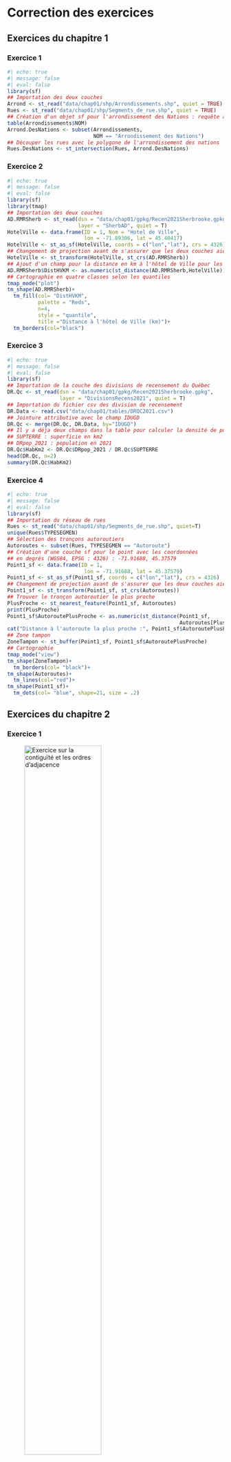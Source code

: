# Correction des exercices {#sec-chap10}

## Exercices du chapitre 1 {#sec-1001}

### Exercice 1 {#sec-10011}

```{r}
#| echo: true 
#| message: false 
#| eval: false
library(sf)
## Importation des deux couches
Arrond <- st_read("data/chap01/shp/Arrondissements.shp", quiet = TRUE)
Rues <- st_read("data/chap01/shp/Segments_de_rue.shp", quiet = TRUE)
## Création d'un objet sf pour l'arrondissement des Nations : requête attributive
table(Arrondissements$NOM)
Arrond.DesNations <- subset(Arrondissements, 
                            NOM == "Arrondissement des Nations")
## Découper les rues avec le polygone de l'arrondissement des nations
Rues.DesNations <- st_intersection(Rues, Arrond.DesNations)
```

### Exercice 2 {#sec-10012}

```{r}
#| echo: true 
#| message: false
#| eval: false
library(sf)
library(tmap)
## Importation des deux couches
AD.RMRSherb <- st_read(dsn = "data/chap01/gpkg/Recen2021Sherbrooke.gpkg", 
                       layer = "SherbAD", quiet = T)
HotelVille <- data.frame(ID = 1, Nom = "Hotel de Ville",
                         lon = -71.89306, lat = 45.40417)
HotelVille <- st_as_sf(HotelVille, coords = c("lon","lat"), crs = 4326)
## Changement de projection avant de s'assurer que les deux couches aient la même
HotelVille <- st_transform(HotelVille, st_crs(AD.RMRSherb))
## Ajout d'un champ pour la distance en km à l'hôtel de Ville pour les secteurs de recensement
AD.RMRSherb$DistHVKM <- as.numeric(st_distance(AD.RMRSherb,HotelVille)) / 1000
## Cartographie en quatre classes selon les quantiles
tmap_mode("plot")
tm_shape(AD.RMRSherb)+
  tm_fill(col= "DistHVKM", 
          palette = "Reds",
          n=4,
          style = "quantile",
          title ="Distance à l'hôtel de Ville (km)")+
  tm_borders(col="black")
```

### Exercice 3 {#sec-10013}

```{r}
#| echo: true 
#| message: false
#| eval: false
library(sf)
## Importation de la couche des divisions de recensement du Québec
DR.Qc <- st_read(dsn = "data/chap01/gpkg/Recen2021Sherbrooke.gpkg", 
                 layer = "DivisionsRecens2021", quiet = T)
## Importation du fichier csv des division de recensement
DR.Data <- read.csv("data/chap01/tables/DRQC2021.csv")
## Jointure attributive avec le champ IDUGD
DR.Qc <- merge(DR.Qc, DR.Data, by="IDUGD")
## Il y a déja deux champs dans la table pour calculer la densité de population :
## SUPTERRE : superficie en km2
## DRpop_2021 : population en 2021
DR.Qc$HabKm2 <- DR.Qc$DRpop_2021 / DR.Qc$SUPTERRE
head(DR.Qc, n=2)
summary(DR.Qc$HabKm2)
```

### Exercice 4 {#sec-10014}

```{r}
#| echo: true 
#| message: false
#| eval: false
library(sf)
## Importation du réseau de rues
Rues <- st_read("data/chap01/shp/Segments_de_rue.shp", quiet=T)
unique(Rues$TYPESEGMEN)
## Sélection des tronçons autoroutiers
Autoroutes <- subset(Rues, TYPESEGMEN == "Autoroute")
## Création d'une couche sf pour le point avec les coordonnées
## en degrés (WGS84, EPSG : 4326) : -71.91688, 45.37579
Point1_sf <- data.frame(ID = 1,
                         lon = -71.91688, lat = 45.37579)
Point1_sf <- st_as_sf(Point1_sf, coords = c("lon","lat"), crs = 4326)
## Changement de projection avant de s'assurer que les deux couches aient la même
Point1_sf <- st_transform(Point1_sf, st_crs(Autoroutes))
## Trouver le tronçon autoroutier le plus proche
PlusProche <- st_nearest_feature(Point1_sf, Autoroutes)
print(PlusProche)
Point1_sf$AutoroutePlusProche <- as.numeric(st_distance(Point1_sf,
                                                        Autoroutes[PlusProche,]))
cat("Distance à l'autoroute la plus proche :", Point1_sf$AutoroutePlusProche, "m.")
## Zone tampon 
ZoneTampon <- st_buffer(Point1_sf, Point1_sf$AutoroutePlusProche)
## Cartographie
tmap_mode("view")
tm_shape(ZoneTampon)+
  tm_borders(col= "black")+
tm_shape(Autoroutes)+
  tm_lines(col="red")+
tm_shape(Point1_sf)+
  tm_dots(col= "blue", shape=21, size = .2)
```

## Exercices du chapitre 2 {#sec-1002}

### Exercice 1 {#sec-10021}

![Exercice sur la contiguïté et les ordres d'adjacence](images/Chap10/ExoMatriceDeContiguiteCorrection.png){#fig-ExoMatriceDeContiguite width="65%" fig-align="center"}

### Exercice 2 {#sec-10022}

```{r}
#| echo: true 
#| message: false
#| eval: false
library(sf)
library(spdep)
library(tmap)
## Importation de la couche des secteurs de recensement
SRQc <- st_read(dsn = "data/chap02/exercice/RMRQuebecSR2021.shp", quiet=TRUE)

## Matrice selon le partage d'un segment (Rook)
Rook <- poly2nb(SRQc, queen=FALSE)
W.Rook <- nb2listw(Rook, zero.policy=TRUE, style = "W")

## Coordonnées des centroïdes des entités spatiales
coords <- st_coordinates(st_centroid(SRQc))

## Matrices de l'inverse de la distance
# Trouver le plus proche voisin
k1 <- knn2nb(knearneigh(coords))
plusprochevoisin.max <- max(unlist(nbdists(k1,coords)))
# Voisins les plus proches avec le seuil de distance maximal
Voisins.DistMax <- dnearneigh(coords, 0, plusprochevoisin.max)
# Distances avec le seuil maximum
distances <- nbdists(Voisins.DistMax, coords)
# Inverse de la distance au carré
InvDistances2 <- lapply(distances, function(x) (1/x^2))
## Matrices de pondérations spatiales standardisées en ligne
W_InvDistances2Reduite <- nb2listw(Voisins.DistMax, glist = InvDistances2, style = "W")

## Matrice des plus proches voisins avec k = 2
k2 <- knn2nb(knearneigh(coords, k = 2))
W.k2 <-  nb2listw(k2, zero.policy=FALSE, style = "W")
```

### Exercice 3 {#sec-10023}

```{r}
#| echo: true 
#| message: false
#| eval: false
library(sf)
library(spdep)
library(tmap)
## Cartographie de la variable
tm_shape(SRQc)+
  tm_polygons(col="D1pct", title = "Premier décile de revenu (%)",
              style="quantile", n=5, palette="Greens")+
  tm_layout(frame = F)+tm_scale_bar(c(0,5,10))

## I de Moran avec la méthode Monte-Carlo avec 999 permutations
# utilisez la fonction moran.mc
# avec la matrice W.Rook
moran.mc(SRQc$D1pct, listw=W.Rook, zero.policy=TRUE,  nsim=999)
# avec la matrice W_InvDistances2
moran.mc(SRQc$D1pct, listw=W_InvDistances2Reduite, zero.policy=TRUE,  nsim=999)
# avec la matrice W.k2
moran.mc(SRQc$D1pct, listw=W.k2, zero.policy=TRUE,  nsim=999)
```

Les valeurs du *I* de Moran sont les suivantes : 0,69 pour la matrice *Rook*, 0,52 pour la matrice inverse de la distance au carré réduite et 0,75 pour la matrice selon le critère des deux plus proches voisins.

### Exercice 4 {#sec-10024}

```{r}
#| echo: true 
#| message: false
#| eval: false
####################
## Calcul du Z(Gi)
####################
SRQc$D1pct_localGetis <- localG(SRQc$D1pct, 
                                W.Rook, 
                                zero.policy=TRUE)
# Définition des intervalles et des noms des classes
classes.intervalles = c(-Inf, -3.29, -2.58, -1.96, 1.96, 2.58, 3.29, Inf)
classes.noms = c("Point froid (p = 0,001)", 
                "Point froid (p = 0,01)", 
                "Point froid (p = 0,05)", 
                "Non significatif",
                "Point chaud (p = 0,05)", 
                "Point chaud (p = 0,01)", 
                "Point chaud (p = 0,001)")

## Création d'un champ avec les noms des classes
SRQc$D1pct_localGetisP <- cut(SRQc$D1pct_localGetis,
                              breaks = classes.intervalles,
                              labels = classes.noms)
## Cartographie
tm_shape(SRQc)+
  tm_polygons(col ="D1pct_localGetisP", 
              title="Z(Gi)", palette="-RdBu", lwd = 1)+
  tm_layout(frame =F)

####################
## Typologie LISA
####################
## Cote Z (variable centrée réduite)
zx <- (SRQc$D1pct - mean(SRQc$D1pct))/sd(SRQc$D1pct)
## variable X centrée réduite spatialement décalée avec une matrice Rook
wzx <- lag.listw(W.Rook, zx)
## I de Moran local (notez que vous pouvez aussi utiliser la fonction localmoran_perm)
localMoranI  <- localmoran(SRQc$D1pct, W.Rook)
plocalMoranI <- localMoranI[, 5]
## Choisir un seuil de signification
signif = 0.05
## Construction de la typologie
Typologie <- ifelse(zx > 0 & wzx > 0, "1. HH", NA)
Typologie <- ifelse(zx < 0 & wzx < 0, "2. LL", Typologie)
Typologie <- ifelse(zx > 0 & wzx < 0, "3. HL", Typologie)
Typologie <- ifelse(zx < 0 & wzx > 0, "4. LH", Typologie)
Typologie <- ifelse(plocalMoranI > signif, "Non sign", Typologie)  # Non significatif
## Enregistrement de la typologie dans un champ
SRQc$TypoIMoran.D1pct <- Typologie
## Couleurs
Couleurs <- c("red", "blue", "lightpink", "skyblue2", "lightgray")
names(Couleurs) <- c("1. HH","2. LL","3. HL","4. LH","Non sign")
## Cartographie
tmap_mode("plot")
tm_shape(SRQc) + 
  tm_polygons(col = "TypoIMoran.D1pct", palette = Couleurs, 
              title ="Autocorrélation spatiale locale")+
  tm_layout(frame = FALSE)
```

## Exercices du chapitre 3 {#sec-1003}

### Exercice 1 {#sec-10031}

```{r}
#| echo: true 
#| message: false
#| eval: false
library(sf)
library(tmap)
## Importation des données 
Arrondissements <-  st_read(dsn = "data/chap03/Arrondissements.shp", quiet=TRUE)
Incidents <- st_read(dsn = "data/chap03/IncidentsSecuritePublique.shp", quiet=TRUE)
## Changement de projection
Arrondissements <- st_transform(Arrondissements, crs = 3798) 
Incidents <- st_transform(Incidents, crs = 3798)
## Couche pour les accidents
Accidents <- subset(Incidents, Incidents$DESCRIPTIO %in% 
                      c("Accident avec blessés", "Accident mortel"))
## Coordonnées et projection cartographique
xy <- st_coordinates(Accidents)
ProjCarto <- st_crs(Accidents)
## Centre moyen
CentreMoyen <- data.frame(X = mean(xy[,1]),
                          Y = mean(xy[,2]))
CentreMoyen <- st_as_sf(CentreMoyen, coords = c("X", "Y"), crs = ProjCarto)
# Distance standard combiné
CentreMoyen$DS <- c(sqrt(mean((xy[,1] - mean(xy[,1]))**2 + 
                              (xy[,2] - mean(xy[,2]))**2)))
CercleDS <- st_buffer(CentreMoyen, dist = CentreMoyen$DS)
head(CercleDS)
```

### Exercice 2 {#sec-10032}

```{r}
#| echo: true 
#| message: false
#| eval: false
library(sf)
library(tmap)
## Importation des données 
SR <- st_read(dsn = "data/chap03/Recen2021Sherbrooke.gpkg",
              layer = "DR_SherbSRDonnees2021", quiet=TRUE)
## Couche pour les accidents pour l'année 2021
Acc2021 <- subset(Incidents, Incidents$DESCRIPTIO %in% 
                    c("Accident avec blessés", "Accident mortel")
                  & ANNEE==2021)
## Nous nous assurons que les deux couches aient la même projection cartographique
SR <- st_transform(SR, st_crs(Acc2021))
## Calcul du nombre d'incidents par SR 
SR$Acc2021 <- lengths(st_intersects(SR, Acc2021))
## Calcul du nombre de méfaits pour 1000 habitants
SR$DensiteMAcc2021Hab <- SR$Acc2021 / (SR$SRpop_2021 / 1000)
## Cartographie
tm_shape(SR)+
  tm_polygons(col="Acc2021", style="pretty", 
              title="Nombre pour 1000 habitants",
              border.col = "black", lwd = 1)+
  tm_bubbles(size = "DensiteMAcc2021Hab", border.col = "black", alpha = .5,
             col = "aquamarine3", title.size = "Nombre", scale = 1.5)+ 
  tm_layout(frame = FALSE)+tm_scale_bar(text.size = .5, c(0, 5, 10))
```

### Exercice 3 {#sec-10033}

```{r}
#| echo: true 
#| message: false
#| eval: false
library(sf)
library(spatstat)
library(tmap)
library(terra)

## Importation des données 
Arrondissements <-  st_read(dsn = "data/chap03/Arrondissements.shp", quiet=TRUE)
Incidents <- st_read(dsn = "data/chap03/IncidentsSecuritePublique.shp", quiet=TRUE)
## Changement de projection
Arrondissements <- st_transform(Arrondissements, crs = 3798) 
Incidents <- st_transform(Incidents, crs = 3798)
## Couche pour les méfaits pour l'année 2021
M2021 <- subset(Incidents, DESCRIPTIO == "Méfait" & ANNEE==2021)
## Pour accélérer les calculs, nous retenons uniquement l'arrondissement des Nations
# Couche pour l'arrondissement des Nations
ArrDesNations <- subset(Arrondissements, NOM == "Arrondissement des Nations")
# Sélection des accidents localisés dans l'arrondissement Des Nations
RequeteSpatiale <- st_intersects(M2021, ArrDesNations, sparse = FALSE)
M2021$Nations <- RequeteSpatiale[, 1]
M2021Nations <- subset(M2021, M2021$Nations == TRUE)

## Conversion des données sf dans le format de spatstat
# la fonction as.owin est utilisée pour définir la fenêtre de travail
fenetre <- as.owin(ArrDesNations)
## Conversion des points au format ppp pour les différentes années
M2021.ppp <- ppp(x = st_coordinates(M2021Nations)[,1],
                 y = st_coordinates(M2021Nations)[,2],
                 window = fenetre, check = T)

## Kernel quadratique avec un rayon de 500 mètres et une taille de pixel de 50 mètres
kdeQ <- density.ppp(M2021.ppp, sigma=500, eps=50, kernel="quartic")
## Conversion en raster
RkdeQ <- terra::rast(kdeQ)*1000000
## Projection cartographique
crs(RkdeQ) <- "epsg:3857"
## Visualisation des résultats
tmap_mode("plot")
  tm_shape(RkdeQ) + tm_raster(style = "cont", palette="Reds", title = "Gaussien")+
  tm_shape(M2021Nations) + tm_dots(col = "black", size = 0.01)+
  tm_shape(ArrDesNations) + tm_borders(col = "black", lwd = 3)+
  tm_layout(frame = F)
```

## Exercices du chapitre 4 {#sec-1004}

### Exercice 1 {#sec-10041}

```{r}
#| echo: true 
#| message: false
#| eval: false
library(sf)
library(tmap)
library(dbscan)
library(ggplot2)
## Importation des données
Collissions <- st_read(dsn = "data/chap04/collisions.gpkg", 
                       layer = "CollisionsRoutieres", 
                       quiet = T)
## Collisions impliquant au moins une personne à vélo en 2020 et 2021
Coll.Velo <- subset(Collissions,
                    Collissions$NB_VICTIMES_VELO > 0 &
                      Collissions$AN %in% c(2020, 2021))
## Coordonnées géographiques
xy <- st_coordinates(Coll.Velo)
## Graphique pour la distance au quatrième voisin le plus proche
DistKplusproche <- kNNdist(xy, k = 4)
DistKplusproche <- as.data.frame(sort(DistKplusproche, decreasing = FALSE))
names(DistKplusproche) <- "distance"
ggplot(data = DistKplusproche)+
  geom_path(aes(x = 1:nrow(DistKplusproche), y = distance), size=1)+
  labs(x = "Points triés par ordre croissant selon la distance",
       y = "Distance au quatrième point le plus proche")+
  geom_hline(yintercept=250, color = "#08306b", linetype="dashed", size=1)+
  geom_hline(yintercept=500, color = "#00441b", linetype="dashed", size=1)+
  geom_hline(yintercept=1000, color = "#67000d", linetype="dashed", size=1)
## DBSCAN avec les quatre distances
set.seed(123456789)
dbscan250  <- dbscan(xy, eps = 250, minPts = 4)
dbscan500  <- dbscan(xy, eps = 500, minPts = 4)
dbscan1000 <- dbscan(xy, eps = 1000, minPts = 4)
## Affichage des résultats
dbscan250
dbscan500
dbscan1000
## Enregistrement dans la couche de points sf Coll.Velo
Coll.Velo$dbscan250 <- as.character(dbscan250$cluster)
Coll.Velo$dbscan500 <- as.character(dbscan500$cluster)
Coll.Velo$dbscan1000 <- as.character(dbscan1000$cluster)

Coll.Velo$dbscan250 <- ifelse(nchar(Coll.Velo$dbscan250) == 1,
                              paste0("0", Coll.Velo$dbscan250),
                              Coll.Velo$dbscan250)
Coll.Velo$dbscan500 <- ifelse(nchar(Coll.Velo$dbscan500) == 1,
                               paste0("0", Coll.Velo$dbscan500),
                               Coll.Velo$dbscan500)
Coll.Velo$dbscan1000 <- ifelse(nchar(Coll.Velo$dbscan1000) == 1,
                               paste0("0", Coll.Velo$dbscan1000),
                               Coll.Velo$dbscan1000)
## Extraction des agrégats
Agregats.dbscan250  <- subset(Coll.Velo, dbscan250 != "00")
Agregats.dbscan500  <- subset(Coll.Velo, dbscan500 != "00")
Agregats.dbscan1000 <- subset(Coll.Velo, dbscan1000 != "00")
## Cartographie des résultats
tmap_mode("view")
tm_shape(Agregats.dbscan250)+tm_dots(col="dbscan250", size = .05)
tm_shape(Agregats.dbscan500)+tm_dots(col="dbscan500", size = .05)
tm_shape(Agregats.dbscan1000)+tm_dots(col="dbscan1000", size = .05)
```

### Exercice 2 {#sec-10042}

```{r}
#| echo: true 
#| message: false
#| eval: false
library(sf)
library(tmap)
library(dbscan)
library(ggplot2)
## Importation des données
Collissions <- st_read(dsn = "data/chap04/collisions.gpkg", layer = "CollisionsRoutieres")
## Collisions impliquant au moins une personne à vélo en 2020 et 2021
Coll.Velo <- subset(Collissions,
                    Collissions$NB_VICTIMES_VELO > 0 &
                      Collissions$AN %in% c(2020, 2021))
## Coordonnées géographiques
xy <- st_coordinates(Coll.Velo)
Coll.Velo$x <- xy[,1]
Coll.Velo$y <- xy[,2]
## Conversion du champ DT_ACCDN au format Date
Coll.Velo$DT_ACCDN <- as.Date(Coll.Velo$DT_ACCDN)
## ST-DBSCAN avec eps1 = 500, esp2 = 30 et minpts = 4
Resultats.stdbscan <- stdbscan(x = Coll.Velo$x,
                               y = Coll.Velo$y,
                               time = Coll.Velo$DT_ACCDN,
                               eps1 = 500,
                               eps2 = 30,
                               minpts = 4)
## Enregistrement des résultats ST-DBSCAN dans la couche de points sf
Coll.Velo$stdbscan <- as.character(Resultats.stdbscan$cluster)
Coll.Velo$stdbscan <- ifelse(nchar(Coll.Velo$stdbscan) == 1,
                             paste0("0", Coll.Velo$stdbscan),
                             Coll.Velo$stdbscan)
## Nombre de points par agrégat avec la fonction table
table(Coll.Velo$stdbscan)
## Sélection des points appartenant à un agrégat avec la fonction subset
Agregats <- subset(Coll.Velo, stdbscan != "00")
## Conversion de la date au format POSIXct
Agregats$dtPOSIXct <- as.POSIXct(Agregats$DT_ACCDN, format = "%Y/%m/%d")
## Tableau récapitulatif
library("dplyr")  
Tableau.stdbscan <-
  st_drop_geometry(Agregats) %>%
  group_by(stdbscan) %>% 
  summarize(points = n(),
            date.min = min(DT_ACCDN),
            date.max = max(DT_ACCDN),
            intervalle.jours = as.numeric(max(DT_ACCDN)-min(DT_ACCDN)))
## Affichage du tableau
print(Tableau.stdbscan, n = nrow(Tableau.stdbscan))
## Construction du graphique
ggplot(Agregats) + 
  geom_point(aes(x = dtPOSIXct, 
                 y = stdbscan, 
                 color = stdbscan),
             show.legend = FALSE) +
  scale_x_datetime(date_labels = "%Y/%m")+
  labs(x= "Temps",
       y= "Identifiant de l'agrégat",
       title = "ST-DBSCAN avec Esp1 = 1000, Esp2 = 21 et MinPts = 4")
## Création d'une couche pour les agrégats
stdbcan.Agregats <- subset(Coll.Velo, stdbscan != "00")
## Cartographie
tmap_mode("view")
  tm_shape(stdbcan.Agregats)+
    tm_dots(shape = 21, col="stdbscan", size=.025, title = "Agrégat")
```

## Exercices du chapitre 5 {#sec-1005}

### Exercice 1 {#sec-10051}

```{r}
#| echo: true 
#| message: false
#| eval: false
library(sf)
library(tmap)
library(r5r)

setwd("data/chap05/Laval")
rJava::.jinit()
options(java.parameters = "-Xmx2G")

# 1. Construction du réseau
dossierdata <- paste0(getwd(),"/_DataReseau")
list.files(dossierdata)
r5r_core <- setup_r5(data_path = dossierdata,
                     elevation = "TOBLER",
                     verbose = FALSE, overwrite = FALSE)

# 2. Création de deux points
Pts <- data.frame(id = c("Station Morency", "Adresse 1"),
                  lon = c(-73.7199, -73.7183),
                  lat = c(45.5585,  45.5861))
Pts <- st_as_sf(Pts, coords = c("lon","lat"), crs = 4326)
StationMorency <- Pts[1,]
Adresse1 <- Pts[2,]

## 2.1. Trajets en automobile
Auto.1 <- detailed_itineraries(r5r_core = r5r_core,
                               origins = Adresse1,
                               destinations = StationMorency,
                               mode = "CAR",
                               shortest_path = FALSE,
                               drop_geometry = FALSE)
Auto.2 <- detailed_itineraries(r5r_core = r5r_core,
                               origins = StationMorency,
                               destinations = Adresse1,
                               mode = "CAR",
                               shortest_path = FALSE,
                               drop_geometry = FALSE)
## 2.2. Trajets en vélo
velo.1 <- detailed_itineraries(r5r_core = r5r_core,
                               origins = StationMorency,
                               destinations = Adresse1,
                               mode = "BICYCLE",
                               bike_speed = 12,  # par défaut 12
                               shortest_path = FALSE,
                               drop_geometry = FALSE)
velo.2 <- detailed_itineraries(r5r_core = r5r_core,
                               origins = Adresse1,
                               destinations = StationMorency,
                               mode = "BICYCLE",
                               bike_speed = 12,  # par défaut 12
                               shortest_path = FALSE,
                               drop_geometry = FALSE)
## 2.3. Trajets à pied
marche.1 <- detailed_itineraries(r5r_core = r5r_core,
                                 origins = StationMorency,
                                 destinations = Adresse1,
                                 mode = "WALK",
                                 walk_speed = 4.5,  # par défaut 3.6
                                 shortest_path = FALSE,
                                 drop_geometry = FALSE)
marche.2 <- detailed_itineraries(r5r_core = r5r_core,
                                 origins = Adresse1,
                                 destinations = StationMorency,
                                 mode = "WALK",
                                 walk_speed = 4.5,  # par défaut 12
                                 shortest_path = FALSE,
                                 drop_geometry = FALSE)

## 2.4. Trajets en transport en commun
dateheure.matin <- as.POSIXct("12-02-2024 08:00:00",
                              format = "%d-%m-%Y %H:%M:%S")
dateheure.soir  <- as.POSIXct("12-02-2024 18:00:00",
                              format = "%d-%m-%Y %H:%M:%S")
### Définir le temps de marche maximal
minutes_marches_max <- 20
TC.1 <- detailed_itineraries(r5r_core = r5r_core,
                                 origins = Adresse1,
                                 destinations = StationMorency,
                                 mode = c("WALK", "TRANSIT"),
                                 max_walk_time = minutes_marches_max,
                                 walk_speed = 4.5,
                                 departure_datetime = dateheure.matin,
                                 shortest_path = FALSE,
                                 drop_geometry = FALSE)
TC.2 <- detailed_itineraries(r5r_core = r5r_core,
                                  origins = StationMorency,
                                  destinations = Adresse1,
                                  mode = c("WALK", "TRANSIT"),
                                  max_walk_time = minutes_marches_max,
                                  walk_speed = 4.5,
                                  departure_datetime = dateheure.soir,
                                  shortest_path = FALSE,
                                  drop_geometry = FALSE)


# 4. Cartographie
  # - Map1.Aller : Marche (de la résidence à la station de métro)
  # - Map2.Aller : Vélo (de la résidence à la station de métro)
  # - Map3.Aller : Auto (de la résidence à la station de métro)
  # - Map4.Aller : Transport en commun (de la résidence à la station de métro)
tmap_mode(view)
Map1.Aller <- tm_shape(marche.1)+tm_lines(col="mode", lwd = 3,
                                      popup.vars = c("mode", "from_id", "to_id",
                                                     "segment_duration", "distance",
                                                     "total_duration", "total_distance"))+
              tm_shape(Adresse1)+tm_dots(col="green", size = .15)+
              tm_shape(StationMorency)+tm_dots(col="red", size = .15)

Map2.Aller <- tm_shape(velo.1)+tm_lines(col="mode", lwd = 3,
                                          popup.vars = c("mode", "from_id", "to_id",
                                                         "segment_duration", "distance",
                                                         "total_duration", "total_distance"))+
              tm_shape(Adresse1)+tm_dots(col="green", size = .15)+
              tm_shape(StationMorency)+tm_dots(col="red", size = .15)

Map3.Aller <- tm_shape(Auto.1)+tm_lines(col="mode", lwd = 3,
                                        popup.vars = c("mode", "from_id", "to_id",
                                                       "segment_duration", "distance",
                                                       "total_duration", "total_distance"))+
              tm_shape(Adresse1)+tm_dots(col="green", size = .15)+
              tm_shape(StationMorency)+tm_dots(col="red", size = .15)

Map4.Aller <- tm_shape(TC.1)+tm_lines(col="mode", lwd = 3,
                                        popup.vars = c("mode", "from_id", "to_id",
                                                       "segment_duration", "distance",
                                                       "total_duration", "total_distance"))+
              tm_shape(Adresse1)+tm_dots(col="green", size = .15)+
              tm_shape(StationMorency)+tm_dots(col="red", size = .15)

tmap_arrange(Map1.Aller, Map2.Aller, Map3.Aller, Map4.Aller, ncol = 2, nrow = 2)

## Réaliser une figure avec quatre figures pour les trajets retour :
  # - Map1.Retour : Marche (de la station de métro à la résidence)
  # - Map2.Retour : Vélo (de la station de métro à la résidence)
  # - Map3.Retour : Auto (de la station de métro à la résidence)
  # - Map4.Retour : Transport en commun (de la station de métro à la résidence)

Map1.Retour <- tm_shape(marche.2)+tm_lines(col="mode", lwd = 3,
                                          popup.vars = c("mode", "from_id", "to_id",
                                                         "segment_duration", "distance",
                                                         "total_duration", "total_distance"))+
  tm_shape(Adresse1)+tm_dots(col="red", size = .15)+
  tm_shape(StationMorency)+tm_dots(col="green", size = .15)

Map2.Retour <- tm_shape(velo.2)+tm_lines(col="mode", lwd = 3,
                                        popup.vars = c("mode", "from_id", "to_id",
                                                       "segment_duration", "distance",
                                                       "total_duration", "total_distance"))+
  tm_shape(Adresse1)+tm_dots(col="red", size = .15)+
  tm_shape(StationMorency)+tm_dots(col="green", size = .15)

Map3.Retour <- tm_shape(Auto.2)+tm_lines(col="mode", lwd = 3,
                                        popup.vars = c("mode", "from_id", "to_id",
                                                       "segment_duration", "distance",
                                                       "total_duration", "total_distance"))+
  tm_shape(Adresse1)+tm_dots(col="red", size = .15)+
  tm_shape(StationMorency)+tm_dots(col="green", size = .15)

Map4.Retour <- tm_shape(TC.2)+tm_lines(col="mode", lwd = 3,
                                      popup.vars = c("mode", "from_id", "to_id",
                                                     "segment_duration", "distance",
                                                     "total_duration", "total_distance"))+
  tm_shape(Adresse1)+tm_dots(col="red", size = .15)+
  tm_shape(StationMorency)+tm_dots(col="green", size = .15)

tmap_arrange(Map1.Retour, Map2.Retour, Map3.Retour, Map4.Retour, ncol = 2, nrow = 2)

# 5. Arrêt de java
r5r::stop_r5(r5r_core)
rJava::.jgc(R.gc = TRUE)
```

### Exercice 2 {#sec-10052}

```{r}
#| echo: true 
#| message: false
#| eval: false
## Construction du réseau
setwd("data/chap05/Laval")
rJava::.jinit()
options(java.parameters = "-Xmx2G")
dossierdata <- paste0(getwd(),"/_DataReseau")
list.files(dossierdata)
r5r_core <- setup_r5(data_path = dossierdata,
                     elevation = "TOBLER",
                     verbose = FALSE, overwrite = FALSE)

## Point pour la Station Morency
StationMorency <- data.frame(id = "Station Morency",
                             lon = -73.7199,
                             lat = 45.5585,  45.5861)
StationMorency <- st_as_sf(StationMorency, 
                           coords = c("lon","lat"), crs = 4326)

# 1. Calcul d'isochrones à pied de 5, 10 et 15 minutes
Iso.Marche <- isochrone(r5r_core = r5r_core,
                        origins = StationMorency,
                        mode = "WALK",
                        cutoffs = c(5, 10, 15),
                        sample_size = .8,
                        time_window = 120,
                        progress = FALSE)
# 1.2. Isochrone à vélo de 5, 10 et 15 minutes
Iso.Velo <- isochrone(r5r_core = r5r_core,
                      origins = StationMorency,
                      mode = "BICYCLE",
                      cutoffs = c(10, 20, 30),
                      sample_size = .8,
                      time_window = 120,
                      progress = FALSE)

# 3. Cartographie les résultats
tmap_mode("view")
tmap_options(check.and.fix = TRUE)
Carte.Marche <- tm_shape(Iso.Marche)+
                    tm_fill(col="isochrone", 
                            alpha = .4, 
                            breaks = c(0, 5, 10, 15),
                            title ="Marche",
                            legend.format = list(text.separator = "à"))+
                    tm_shape(StationMorency)+tm_dots(col="darkred", size = .25)

Carte.Velo <- tm_shape(Iso.Velo)+
                    tm_fill(col="isochrone", 
                            alpha = .4, 
                            breaks = c(0, 5, 10, 15),
                            title ="Vélo",
                            legend.format = list(text.separator = "à"))+
                    tm_shape(StationMorency)+tm_dots(col="darkred", size = .25)


tmap_arrange(Carte.Marche, Carte.Velo, ncol = 2)

# 4. Arrêt de java
r5r::stop_r5(r5r_core)
rJava::.jgc(R.gc = TRUE)
```

## Exercices du chapitre 6 {#sec-1006}

### Exercice 1 {#sec-10061}
```{r}
#| echo: true 
#| message: false
#| eval: false
library(sf)
library(spNetwork)
library(future)

future::plan(future::multisession(workers = 5))
# Importation des données sur les collisions cycles et le réseau de rues
Collisions <- st_read(dsn = "data/chap06/Mtl/DonneesMTL.gpkg", layer="CollisionsAvecCyclistes", quiet=TRUE)
ReseauRues <- st_read(dsn = "data/chap06/Mtl/DonneesMTL.gpkg", layer="Rues", quiet=TRUE)
ReseauRues$LineID <- 1:nrow(ReseauRues)
LongueurKm <- sum(as.numeric(st_length(ReseauRues)))/1000
Collisions <- st_transform(Collisions, st_crs(ReseauRues))
cat("Informations sur les couches",
    "\n  Collisions avec cylistes :", nrow(Collisions),
    "\n  Réseau :", round(LongueurKm,3), "km")
# Cartographie
tmap_mode("view")
tm_shape(ReseauRues) + tm_lines("black") +
  tm_shape(Collisions) + tm_dots("blue", size = 0.025)+
tm_scale_bar(c(0,1,2), position = 'left')+
  tm_layout(frame = FALSE)


## Évaluation des bandwidths de 100 à 1200 avec un saut de 50
eval_bandwidth <- bw_cv_likelihood_calc.mc(
  bws = seq(100,1200,50),
  lines = ReseauRues, 
  events = Collisions,
  w = rep(1, nrow(Collisions)),
  kernel_name = 'quartic',
  method = 'discontinuous',
  adaptive = FALSE,
  max_depth = 10,
  digits = 1,
  tol = 0.1,
  agg = 5,
  grid_shape = c(5,5),
  verbose = TRUE)

## Graphique pour les bandwidths 
ggplot(eval_bandwidth) + 
  geom_path(aes(x = bw, y = cv_scores)) + 
  geom_point(aes(x = bw, y = cv_scores), color = 'red')+
  labs(x = "Valeur de la bandwidth", y = "Valeur du CV")
```


### Exercice 2 {#sec-10062}

```{r}
#| echo: true 
#| message: false 
#| warning: false 
#| eval: false
library(sf)
library(spNetwork)
library(future)
## Création des lixels d'une longueur de 100 mètres
lixels <- lixelize_lines(ReseauRues, 100, mindist = 50)
lixels_centers <- spNetwork::lines_center(lixels)
## Calcul de la NKDE continue
intensity <- nkde.mc(lines = ReseauRues,
                     events = Collisions,
                     w = rep(1, nrow(Collisions)),
                     samples = lixels_centers,
                     kernel_name = 'quartic',
                     bw = 500,
                     adaptive = FALSE,
                     method = 'continuous',
                     max_depth = 8,
                     digits = 1,
                     tol = 0.1,
                     agg = 5,
                     verbose = FALSE,
                     grid_shape = c(5,5))
lixels$density <- intensity * 1000
## Cartographie
tm_shape(lixels) + 
  tm_lines("density", lwd = 1.5, n = 7, style = "fisher",
           legend.format = list(text.separator = "à"))+
  tm_layout(frame=FALSE)
```



## Exercices du chapitre 7 {#sec-1007}

### Exercice 1 {#sec-10071}

```{r}
#| echo: true 
#| message: false
#| eval: false
library(sf)
library(spatialreg)
# Matrice de contiguïté selon le partage d'un segment (Rook)
load("data/chap06/DonneesLyon.Rdata")
Rook <- poly2nb(LyonIris, queen=FALSE)
Rook <- poly2nb(LyonIris, queen=FALSE)
W.Rook <- nb2listw(Rook, zero.policy=TRUE, style = "W")
# Modèles
formule <- "PM25 ~ Pct0_14+Pct_65+Pct_Img+Pct_brevet+NivVieMed"
Modele.SLX <- lmSLX(formule, listw=W.Rook,  data = LyonIris)  # dataframe
Modele.SAR <- lagsarlm(formule, listw=W.Rook,  data = LyonIris,  type = 'lag')
Modele.SEM <- errorsarlm(formule, listw=W.Rook, data = LyonIris)
Modele.DurbinSpatial <- lagsarlm(formule, listw = W.Rook, data = LyonIris, type = "mixed")
Modele.DurbinErreur <- errorsarlm(formule, listw=W.Rook, data = LyonIris, etype = 'emixed')
# Résultats des modèles
summary(Modele.SLX)
summary(Modele.SAR)
summary(Modele.SEM)
summary(Modele.DurbinSpatial)
summary(Modele.DurbinErreur)
```

### Exercice 2 {#sec-10072}

```{r}
#| echo: true 
#| message: false
#| eval: false
library(sf)
library(mgcv)
load("data/chap06/DonneesLyon.Rdata")
# Ajout des coordonnées x et y
xy <- st_coordinates(st_centroid(LyonIris))
LyonIris$X <- xy[,1]
LyonIris$Y <- xy[,2]
# Construction du modèle avec
formule <- "PM25 ~ Pct0_14+Pct_65+Pct_Img+Pct_brevet+NivVieMed"
Modele.GAM2 <- gam(PM25 ~  Pct0_14+Pct_65+Pct_Img+Pct_brevet+NivVieMed+
                           s(X, Y, k= 40),
                          data = LyonIris)
summary(Modele.GAM2)
```

### Exercice 3 {#sec-10073}

```{r}
#| echo: true 
#| message: false
#| eval: false
library(sf)
library(spgwr)
load("data/chap06/DonneesLyon.Rdata")
# Ajout des coordonnées x et y
xy <- st_coordinates(st_centroid(LyonIris))
LyonIris$X <- xy[,1]
LyonIris$Y <- xy[,2]
# Optimisation du nombre de voisins avec le CV
formule <- "PM25 ~ Pct0_14+Pct_65+Pct_Img+Pct_brevet+NivVieMed"
bwaCV.voisins  <- gwr.sel(formule,
                          data = LyonIris,
                          method = "cv",
                          gweight=gwr.bisquare,
                          adapt=TRUE,
                          verbose = FALSE,
                          RMSE = TRUE,
                          longlat = FALSE,
                          coords=cbind(LyonIris$X,LyonIris$Y))
# Optimisation du nombre de voisins avec l'AIC
formule <- "PM25 ~ Pct0_14+Pct_65+Pct_Img+Pct_brevet+NivVieMed"
bwaCV.voisins  <- gwr.sel(formule,
                          data = LyonIris,
                          method = "AIC",
                          gweight=gwr.bisquare,
                          adapt=TRUE,
                          verbose = FALSE,
                          RMSE = TRUE,
                          longlat = FALSE,
                          coords=cbind(LyonIris$X,LyonIris$Y))
# Réalisation de la GWR
Modele.GWR <- gwr(formule,
              data = LyonIris,
              adapt=bwaCV.voisins,
              gweight=gwr.bisquare,
              hatmatrix=TRUE,
              se.fit=TRUE,
              coords=cbind(LyonIris$X,LyonIris$Y),
              longlat=F)
# Affichage des résultats
Modele.GWR
```

## Exercices du chapitre 8 {#sec-1008}

### Exercice 1 {#sec-10081}

```{r}
#| echo: true 
#| message: false
#| eval: false
library(rgeoda)
library(sf)
library(tmap)
## Préparation des données
load("data/chap06/DonneesLyon.Rdata")
VarSocioEco <- c("Pct0_14", "Pct_65", "Pct_Img", "Pct_brevet", "NivVieMed")
Data2 <- st_drop_geometry(LyonIris[VarSocioEco])
queen_w <- queen_weights(LyonIris)
## Classification avec k = 4
azp5_sa  <- azp_sa(p=4, w=queen_w, df=Data2, cooling_rate = 0.85)
azp5_tab <- azp_tabu(p=4, w=queen_w, df=Data2, tabu_length = 10, conv_tabu = 10)
skater5  <- rgeoda::skater(k=4, w=queen_w, df=Data2)
redcap5  <- redcap(k = 4, w = queen_w, df = Data2, method = "fullorder-wardlinkage")
## Cartographie des résultats
LyonIris$SE.azp4_sa  <- as.character(azp5_tab$Clusters)
LyonIris$SE.azp4_tab <- as.character(azp5_sa$Clusters)
LyonIris$SE.skater4 <- as.character(skater5$Clusters)
LyonIris$SE.recap4  <- as.character(redcap5$Clusters)
Carte1 <- tm_shape(LyonIris)+tm_borders(col="gray", lwd=.5)+
  tm_fill(col="SE.azp4_sa", palette = "Set1", title ="")+
  tm_layout(frame=FALSE,  main.title = "a. AZP-SA",
            main.title.position = "center", main.title.size = 1)
Carte2 <- tm_shape(LyonIris)+tm_borders(col="gray", lwd=.5)+
  tm_fill(col="SE.azp4_tab", palette = "Set1", title ="")+
  tm_layout(frame=FALSE,  main.title = "b. AZP-TABU",
            main.title.position = "center", main.title.size = 1)
Carte3 <- tm_shape(LyonIris)+tm_borders(col="gray", lwd=.5)+
  tm_fill(col="SE.skater4", palette = "Set1", title ="")+
  tm_layout(frame=FALSE,  main.title = "c. Skater",
            main.title.position = "center", main.title.size = 1)
Carte4 <- tm_shape(LyonIris)+tm_borders(col="gray", lwd=.5)+
  tm_fill(col="SE.recap4", palette = "Set1", title ="")+
  tm_layout(frame=FALSE,  main.title = "d. RECAP",
            main.title.position = "center", main.title.size = 1)

tmap_arrange(Carte1, Carte2, Carte3, Carte4)
```
